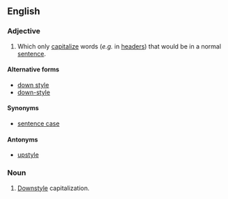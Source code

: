 ==English==

===Adjective===
{{en-adj|-}}
# {{context|typography}}{{context|capitalization}} Which only [[capitalize]] words (''e.g.'' in [[header]]s) that would be in a normal [[sentence]].

====Alternative forms====
* [[down style]]
* [[down-style]]

====Synonyms====
* [[sentence case]]

====Antonyms====
* [[upstyle]]

===Noun===
{{en-noun|-}}
# {{context|typography}} [[#Adjective|Downstyle]] capitalization.